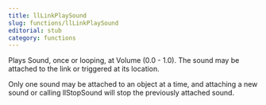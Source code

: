 ```yaml
---
title: llLinkPlaySound
slug: functions/llLinkPlaySound
editorial: stub
category: functions
---
```


<LSLFunction name="llLinkPlaySound"/>

Plays Sound, once or looping, at Volume (0.0 - 1.0). The sound may be attached to the link or triggered at its location.

Only one sound may be attached to an object at a time, and attaching a new sound or calling llStopSound will stop the previously attached sound.
